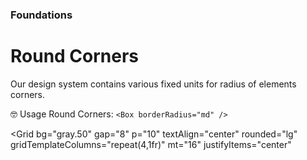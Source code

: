 
<Meta title="Foundations/Round Corners" />

### Foundations

# Round Corners

Our design system contains various fixed units for radius of elements corners.

<Alert mt="8" align="center" variant="left-accent">
  <Box textStyle="heading">🤓 Usage Round Corners:</Box>
  <Box textStyle="body" ml="4">
    <Code>&lt;Box borderRadius="md" /&gt;</Code>
  </Box>
</Alert>

<Grid
  bg="gray.50"
  gap="8"
  p="10"
  textAlign="center"
  rounded="lg"
  gridTemplateColumns="repeat(4,1fr)"
  mt="16"
  justifyItems="center"
>
  <RoundCorners title="sm" value="0.125rem" />
  <RoundCorners title="base" value="0.25rem" />
  <RoundCorners title="md" value="0.375rem" />
  <RoundCorners title="lg" value="0.5rem" />
  <RoundCorners title="xl" value="0.75rem" />
  <RoundCorners title="2xl" value="1rem" />
  <RoundCorners title="3xl" value="1.5rem" />
  <RoundCorners title="Full" value="9999px" />
</Grid>
